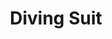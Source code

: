 ---
title: "Diving Suit"
meta_title: "Diving Suit craft"
description: "Craft de Diving Suit"
rank: "a"
draft: false
name: "Diving Suit"
recipe_img: "https://wiki.pokexgames.com/images/f/ff/SwimmerEstilista_male.png"
level: 90
craft_time: 259200
result: 1
value_npc: 1
ingredients:
  - name: "Fins"
    quantity: 15
    item_img: "https://wiki.pokexgames.com/images/a/a7/Layer4.png"
    value_npc: 1
  - name: "Diving Mask"
    quantity: 15
    item_img: "https://wiki.pokexgames.com/images/4/4e/Layer2.png"
    value_npc: 1
  - name: "Air Tank"
    quantity: 15
    item_img: "https://wiki.pokexgames.com/images/5/58/Layer5.png"
    value_npc: 1
  - name: "Water Stone"
    quantity: 20
    item_img: "https://wiki.pokexgames.com/images/8/80/Water-stone.gif"
    value_npc: 1
  - name: "Scythe"
    quantity: 50
    item_img: "https://wiki.pokexgames.com/images/c/cd/Scythe.png"
    value_npc: 1
  - name: "Gyarados Tail"
    quantity: 50
    item_img: "https://wiki.pokexgames.com/images/e/e3/Gyarados_Tail.png"
    value_npc: 1
  - name: "Oak Planks"
    quantity: 16
    item_img: "https://wiki.pokexgames.com/images/c/c1/Oak_Planks.png"
    value_npc: 1
---